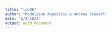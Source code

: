 ```yaml
---
title: "lab06"
author: "Madeleine Augostini & Andrew Stewart"
date: "6/4/2021"
output: word_document
---
```

